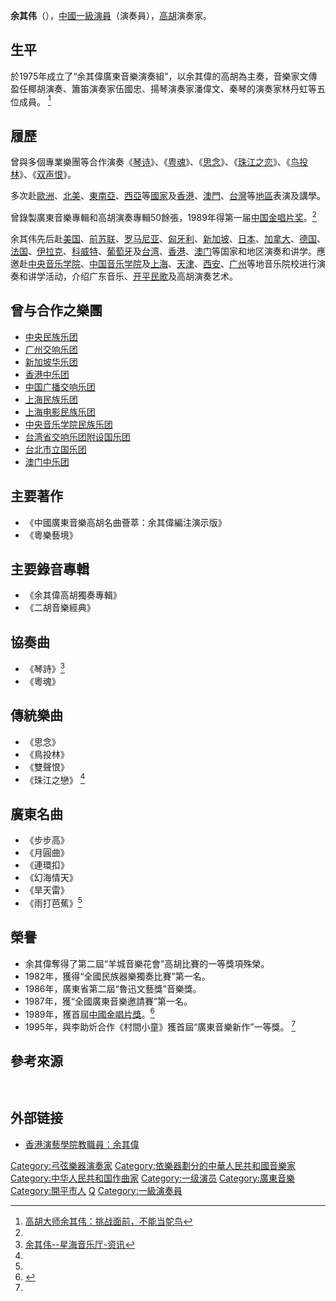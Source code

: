 {{Refimprove|time=2021-09-05T06:54:13+00:00}}
{{Infobox person
| 前綴尊稱   = {{Citation needed|广东第一高胡|time=2021-09-05T06:54:13+00:00}}
| 姓名     = 余其伟
| 圖像     = Yuqiwei.png
| 身高       = 168cm
| 國籍     = {{CHN-MLD}}
|birth_date       = {{Birth year and age|1953|10}}
|birth_place      = {{CHN}}[[廣東省|廣東省]][[开平市|开平市]]
| 籍貫     = [[广东省|广东省]][[开平市|开平市]]
| 居住地     = {{HK}}
| 種族       = [[汉族|汉族]]
| 頭銜       = [[一级演员|一级演奏员]]
| 活躍時期   = 1970年代 至今
| 教育程度   = [[硕士|硕士]]
| 母校       = [[广东|广东]][[人民|人民]][[艺术|艺术]][[学院|学院]]
| 知名於   = [[高胡|高胡]]演奏
| 風格       = [[广东音乐|广东音乐]]
| 受影響於   = [[黄日进|黄日进]]、[[刘天一|刘天一]]、[[朱海|朱海]]、[[赵宋光|赵宋光]]
| 影響於     = 
| 政黨       = [[無黨派人士|無黨派人士]]
| 子女       = 1子：[[余乐夫|余乐夫]]
| 職業       =
*[[高胡|高胡]][[演奏家|演奏家]]
*[[星海音乐学院|星海音乐学院]][[音乐学|音乐学]]及[[民族器乐|民族器乐]][[硕士|硕士]][[研究生|研究生]][[导师|导师]]
*[[星海音乐学院|星海音乐学院]][[余其伟|余其伟]][[广东音乐|广东音乐]]研究室负责人
*[[广东省|广东省]]音协副主席
*[[中国|中国]][[民族|民族]][[民间|民间]][[器乐|器乐]]曲集成广东卷编委
*[[中国音乐学院|中国音乐学院]][[民族|民族]][[器乐|器乐]][[硕士|硕士]][[学位|学位]][[研究生|研究生]][[导师|导师]]
*[[武汉音乐学院|武汉音乐学院]][[民族|民族]][[器乐|器乐]][[硕士|硕士]][[学位|学位]][[研究生|研究生]][[导师|导师]]
| 知名作品   =
*《[[春到田间|春到田间]]》
*《[[鸟投林|鸟投林]]》
*《[[双星恨|双星恨]]》
*《[[珠江之恋|珠江之恋]]》
*《[[二泉映月|二泉映月]]》
*《[[故乡情景|故乡情景]]》
*《[[思念|思念]]》
*《[[夙愿|夙愿]]》等乐曲
| 獎項       = {{Unbulleted list
|[[中华人民共和国国务院|国务院]]表彰“我国表演艺术突出贡献专家”
|第二届"羊城音乐花会"高胡比赛一等奖
|[[1982年|1982年]]"全国民族器乐独奏比赛"第一名
|[[1983年|1983年]]被评为广东文化系统先进工作者
|[[1986年|1986年]][[广东省|广东省]]第二届"鲁迅文艺奖"音乐奖
|[[1987年|1987年]]"全国广东音乐邀请赛"第一名
|[[1987年|1987年]]全国首届广东音乐邀请赛《琴诗》获优秀创作奖
|[[1989年|1989年]]首届中国金唱片奖
|[[1995年|1995年]]首届"广东音乐新作"一等奖
}}
}}

'''余其伟'''（{{bd|1953年||||catIdx=Y余}}），[[中國|中國]][[一级演员|一級演員]]（演奏員），[[高胡|高胡]]演奏家。

==生平==
於1975年成立了“余其偉廣東音樂演奏組”，以余其偉的高胡為主奏，音樂家文傳盈任椰胡演奏、簫笛演奏家伍國忠、揚琴演奏家潘偉文、秦琴的演奏家林丹虹等五位成員。 <ref name="高胡大師">[http://inews.ifeng.com/yidian/47607680/news.shtml?ch=ref_zbs_ydzx_news 高胡大师余其伟：挑战面前，不能当鸵鸟]</ref>

== 履歷 ==
{{Refimprove section|time=2021-09-05T06:54:13+00:00}}
曾與多個專業樂團等合作演奏《[[琴诗|琴诗]]》、《[[粤魂|粤魂]]》、《[[思念_(高胡曲)|思念]]》、《[[珠江之恋|珠江之恋]]》、《[[鸟投林|鸟投林]]》、《[[双声恨|双声恨]]》。

多次赴[[歐洲|歐洲]]、[[北美|北美]]、[[東南亞|東南亞]]、[[西亞|西亞]]等[[國家|國家]]及[[香港|香港]]、[[澳門|澳門]]、[[台灣|台灣]]等[[地區|地區]]表演及講學。

曾錄製廣東音樂專輯和高胡演奏專輯50餘張，1989年得第一届[[中国金唱片奖|中国金唱片奖]]。<ref name="金唱片"/>

余其伟先后赴[[美国|美国]]、[[前苏联|前苏联]]、[[罗马尼亚|罗马尼亚]]、[[匈牙利|匈牙利]]、[[新加坡|新加坡]]、[[日本|日本]]、[[加拿大|加拿大]]、[[德国|德国]]、[[法国|法国]]、[[伊拉克|伊拉克]]、[[科威特|科威特]]、[[葡萄牙|葡萄牙]]及[[台湾|台湾]]、[[香港|香港]]、[[澳门|澳门]]等国家和地区演奏和讲学。應邀赴[[中央音乐学院|中央音乐学院]]、[[中国音乐学院|中国音乐学院]]及[[上海|上海]]、[[天津|天津]]、[[西安|西安]]、[[广州|广州]]等地音乐院校进行演奏和讲学活动，介绍广东音乐、[[开平民歌|开平民歌]]及高胡演奏艺术。

== 曾与合作之樂團 ==
{{Refimprove section|time=2021-09-05T06:54:13+00:00}}
* [[中央民族乐团|中央民族乐团]]
* [[广州交响乐团|广州交响乐团]]
* [[新加坡华乐团|新加坡华乐团]]
* [[香港中乐团|香港中乐团]]
* [[中国广播交响乐团|中国广播交响乐团]]
* [[上海民族乐团|上海民族乐团]]
* [[上海电影民族乐团|上海电影民族乐团]]
* [[中央音乐学院民族乐团|中央音乐学院民族乐团]]
* [[台湾省交响乐团附设国乐团|台湾省交响乐团附设国乐团]]
* [[台北市立国乐团|台北市立国乐团]]
* [[澳门中乐团|澳门中乐团]]

== 主要著作 ==

* 《中國廣東音樂高胡名曲薈萃：余其偉編注演示版》
* 《粵樂藝境》

== 主要錄音專輯 ==

* 《余其偉高胡獨奏專輯》
* 《二胡音樂經典》

==協奏曲==
*《琴詩》<ref name="高胡獨奏家">[https://www.concerthall.com.cn/newpage.php?id=6653 余其伟--星海音乐厅-资讯]</ref>
*《粵魂》

==傳統樂曲==
*《思念》
*《鳥投林》
*《雙聲恨》
*《珠江之戀》 <ref name="高胡獨奏家"/>

==廣東名曲==
*《步步高》
*《月圓曲》
*《連環扣》
*《幻海情天》
*《旱天雷》
*《雨打芭蕉》<ref name="高胡大師"/>

==榮譽==
*余其偉奪得了第二屆“羊城音樂花會”高胡比賽的一等獎項殊榮。
*1982年，獲得“全國民族器樂獨奏比賽”第一名。
*1986年，廣東省第二屆“魯迅文藝獎”音樂獎。
*1987年，獲“全國廣東音樂邀請賽”第一名。
*1989年，獲首屆[[中國金唱片獎|中國金唱片獎]]。<ref name="金唱片">{{Cite journal|title=〈首屆《金唱片獎》在京頒發〉|author=|url=http://cnki.sris.com.tw/kcms/detail/detail.aspx?QueryID=18&CurRec=16&DbCode=CCFD&dbname=CJFD9093&filename=RMYY199002016|journal=《人民音樂》|issue=2|year=1990|page=39, 63|quote=首届《金唱片奖》是从四十年出版的唱片、音带中评选出获奖者，共颁发金唱片八十八张……获奖的器乐演奏者及曲目有'''余其伟'''的广东音乐《鸟投林》、[[陆春龄|陆春龄]]的笛子独奏《鹧鸪飞》、[[吳文光_(音樂家)|吴文光]]的古琴独奏《潇湘水云》、[[刘明源|刘明源]]的板胡独奏《大起板》、[[劉德海_(音樂家)|刘德海]]的琵琶独套《十面埋伏》……|access-date=2021-09-05|archive-date=2021-10-22|archive-url=https://web.archive.org/web/20211022032513/http://cnki.sris.com.tw/kcms/detail/detail.aspx?QueryID=18&CurRec=16&DbCode=CCFD&dbname=CJFD9093&filename=RMYY199002016|dead-url=no}}</ref>
*1995年，與李助炘合作《村間小童》獲首屆“廣東音樂新作”一等獎。 <ref name="高胡獨奏家"/>

== 參考來源 ==
  {{reflist}}

==外部链接==

* [https://web.archive.org/web/20100528141832/http://www.hkapa.edu/asp/general/general_staff_detail.asp?lang=tch&mode=gui&sid=85 香港演藝學院教職員：余其偉]

{{DEFAULTSORT:Y}}
[[Category:弓弦樂器演奏家|Category:弓弦樂器演奏家]]
[[Category:依樂器劃分的中華人民共和國音樂家|Category:依樂器劃分的中華人民共和國音樂家]]
[[Category:中华人民共和国作曲家|Category:中华人民共和国作曲家]]
[[Category:一级演员|Category:一级演员]]
[[Category:廣東音樂|Category:廣東音樂]]
[[Category:開平市人|Category:開平市人]]
[[Category:余姓|Q]]
[[Category:一級演奏員|Category:一級演奏員]]